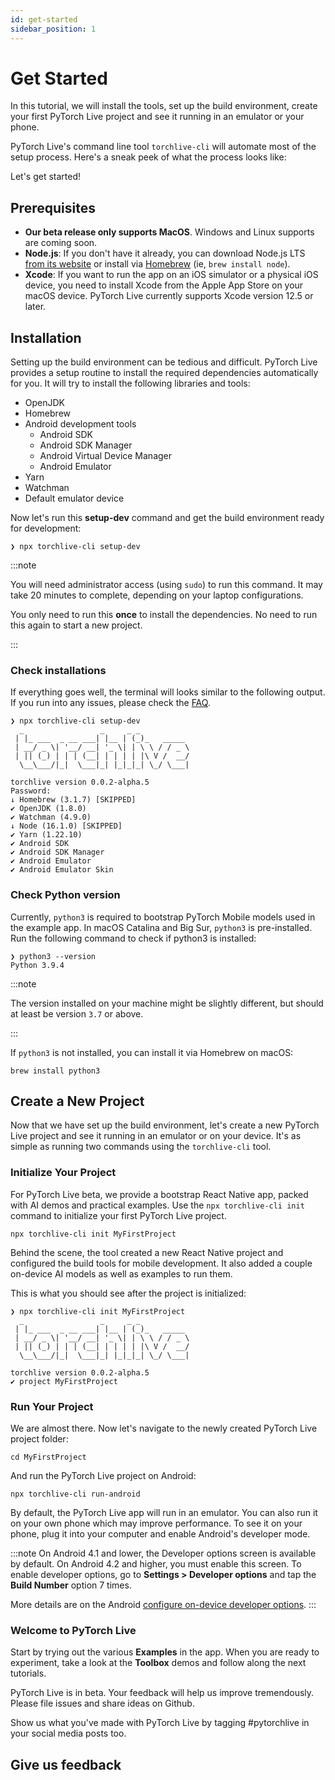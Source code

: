```yaml
---
id: get-started
sidebar_position: 1
---
```



# Get Started

In this tutorial, we will install the tools, set up the build environment, create your first PyTorch Live project and see it running in an emulator or your phone.

PyTorch Live's command line tool `torchlive-cli` will automate most of the setup process. Here's a sneak peek of what the process looks like:

<DocVideo asset="install" />

Let's get started!

<FbInternalOnly>

<WhereToRun />

</FbInternalOnly>

## Prerequisites

- **Our beta release only supports MacOS**. Windows and Linux supports are coming soon.
- **Node.js**: If you don't have it already, you can download Node.js LTS [from its website](https://nodejs.org/) or install via [Homebrew](https://formulae.brew.sh/formula/node) (ie, `brew install node`).
- **Xcode**: If you want to run the app on an iOS simulator or a physical iOS device, you need to install Xcode from the Apple App Store on your macOS device. PyTorch Live currently supports Xcode version 12.5 or later.

## Installation
Setting up the build environment can be tedious and difficult. PyTorch Live provides a setup routine to install the required dependencies automatically for you. It will try to install the following libraries and tools:

- OpenJDK
- Homebrew
- Android development tools
  - Android SDK
  - Android SDK Manager
  - Android Virtual Device Manager
  - Android Emulator
- Yarn
- Watchman
- Default emulator device

Now let's run this **setup-dev** command and get the build environment ready for development:

```shell
❯ npx torchlive-cli setup-dev
```

<FbInternalOnly>

<ChangedNPMRegistry />

</FbInternalOnly>

:::note

You will need administrator access (using `sudo`) to run this command.  It may take 20 minutes to complete, depending on your laptop configurations.

You only need to run this **once** to install the dependencies. No need to run this again to start a new project.

:::

### Check installations

If everything goes well, the terminal will looks similar to the following output. If you run into any issues, please check the [FAQ](faq).

```shell title="Expected output"
❯ npx torchlive-cli setup-dev
  _                 _     _ _
 | |_ ___  _ __ ___| |__ | (_)_   _____
 | __/ _ \| '__/ __| '_ \| | \ \ / / _ \
 | || (_) | | | (__| | | | | |\ V /  __/
  \__\___/|_|  \___|_| |_|_|_| \_/ \___|

torchlive version 0.0.2-alpha.5
Password:
↓ Homebrew (3.1.7) [SKIPPED]
✔ OpenJDK (1.8.0)
✔ Watchman (4.9.0)
↓ Node (16.1.0) [SKIPPED]
✔ Yarn (1.22.10)
✔ Android SDK
✔ Android SDK Manager
✔ Android Emulator
✔ Android Emulator Skin
```

### Check Python version

Currently, `python3` is required to bootstrap PyTorch Mobile models used in the example app. In macOS Catalina and Big Sur, `python3` is pre-installed. Run the following command to check if python3 is installed:


```shell
❯ python3 --version
Python 3.9.4
```

:::note

The version installed on your machine might be slightly different, but should at least be version `3.7` or above.

:::


If `python3` is not installed, you can install it via Homebrew on macOS:

```shell
brew install python3
```

## Create a New Project

Now that we have set up the build environment, let's create a new PyTorch Live project and see it running in an emulator or on your device. It's as simple as running two commands using the `torchlive-cli` tool.

### Initialize Your Project

For PyTorch Live beta, we provide a bootstrap React Native app, packed with AI demos and practical examples. Use the `npx torchlive-cli init` command to initialize your first PyTorch Live project.

```shell
npx torchlive-cli init MyFirstProject
```
<FbInternalOnly>

<BrewIssues />

</FbInternalOnly>

Behind the scene, the tool created a new React Native project and configured the build tools for mobile development. It also added a couple on-device AI models as well as examples to run them.

This is what you should see after the project is initialized:

```shell title="Expected output"
❯ npx torchlive-cli init MyFirstProject
  _                 _     _ _
 | |_ ___  _ __ ___| |__ | (_)_   _____
 | __/ _ \| '__/ __| '_ \| | \ \ / / _ \
 | || (_) | | | (__| | | | | |\ V /  __/
  \__\___/|_|  \___|_| |_|_|_| \_/ \___|

torchlive version 0.0.2-alpha.5
✔ project MyFirstProject

```



### Run Your Project

We are almost there. Now let's navigate to the newly created PyTorch Live project folder:

```shell
cd MyFirstProject
```

And run the PyTorch Live project on Android:

```shell
npx torchlive-cli run-android
```

By default, the PyTorch Live app will run in an emulator. You can also run it on your own phone which may improve performance. To see it on your phone, plug it into your computer and enable Android's developer mode.

:::note
On Android 4.1 and lower, the Developer options screen is available by default. On Android 4.2 and higher, you must enable this screen. To enable developer options, go to **Settings > Developer options** and tap the **Build Number** option 7 times.

More details are on the Android [configure on-device developer options](https://developer.android.com/studio/debug/dev-options).
:::


### Welcome to PyTorch Live

Start by trying out the various **Examples** in the app. When you are ready to experiment, take a look at the **Toolbox** demos and follow along the next tutorials.

<DocVideo asset="demo" />

PyTorch Live is in beta. Your feedback will help us improve tremendously. Please file issues and share ideas on Github.

Show us what you've made with PyTorch Live by tagging #pytorchlive in your social media posts too.

## Give us feedback

<SurveyLinkButton docTitle="Get Started" />
